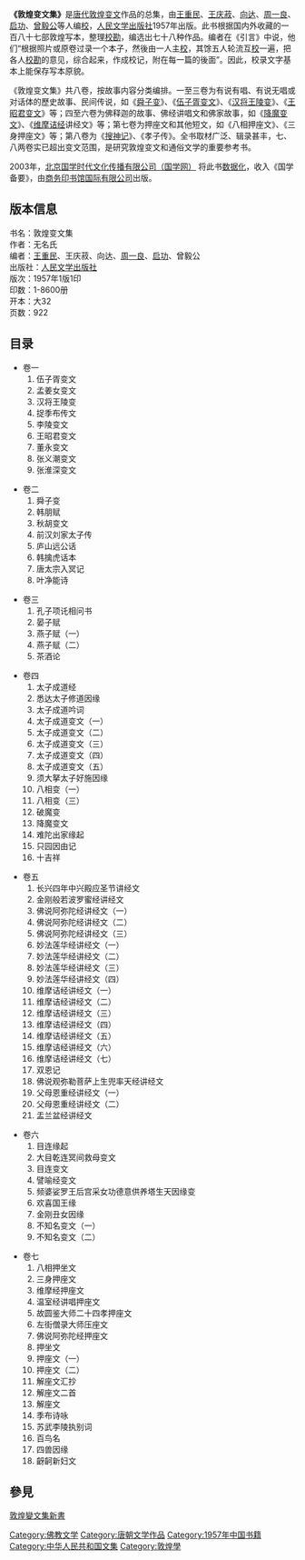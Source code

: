 '''《敦煌变文集》'''是[[唐代|唐代]][[敦煌|敦煌]][[变文|变文]]作品的总集，由[[王重民|王重民]]、[[王庆菽|王庆菽]]、[[向达|向达]]、[[周一良|周一良]]、[[启功|启功]]、[[曾毅公|曾毅公]]等人编[[校對|校]]，[[人民文学出版社|人民文学出版社]]1957年出版。此书根据国内外收藏的一百八十七部敦煌写本，整理[[校勘|校勘]]，编选出七十八种作品。编者在《引言》中说，他们“根据照片或原卷过录一个本子，然後由一人主[[校對|校]]，其馀五人轮流互[[校對|校]]一遍，把各人[[校勘|校勘]]的意见，综合起来，作成校记，附在每一篇的後面”。因此，校录文字基本上能保存写本原貌。 

《敦煌变文集》共八卷，按故事内容分类编排。一至三卷为有说有唱、有说无唱或对话体的歷史故事、民间传说，如《[[:s:舜子变|舜子变]]》、《[[:s:伍子胥变文|伍子胥变文]]》、《[[:s:汉将王陵变|汉将王陵变]]》、《[[:s:王昭君变文|王昭君变文]]》等；四至六卷为佛释迦的故事、佛经讲唱文和佛家故事，如《[[:s:降魔變文|降魔变文]]》、《[[维摩诘经|维摩诘经]]讲经文》等；第七卷为押座文和其他短文，如《八相押座文》、《三身押座文》等；第八卷为《[[搜神记|搜神记]]》、《孝子传》。全书取材广泛、辑录甚丰，七、八两卷实已超出变文范围，是研究敦煌变文和通俗文学的重要参考书。

2003年，[http://www.guoxue.com/ 北京国学时代文化传播有限公司（国学网）] {{Wayback|url=http://www.guoxue.com/ |date=20071025062603 }}将此书[[数据化|数据化]]，收入《国学备要》，由[[商务印书馆国际有限公司|商务印书馆国际有限公司]]出版。{{wikisource|Portal:敦煌变文集}}

==版本信息==
书名：敦煌变文集<br>
作者：无名氏<br>
编者：[[王重民|王重民]]、王庆菽、向达、[[周一良|周一良]]、[[启功|启功]]、曾毅公<br>
出版社：[[人民文学出版社|人民文学出版社]]<br>
版次：1957年1版1印<br>
印数：1-8600册<br>
开本：大32<br>
页数：922

==目录==

*卷一
*#伍子胥变文
*#孟姜女变文
*#汉将王陵变
*#捉季布传文
*#李陵变文
*#王昭君变文
*#董永变文
*#张义潮变文
*#张淮深变文

*卷二
*#舜子变
*#韩朋赋
*#秋胡变文
*#前汉刘家太子传
*#庐山远公话
*#韩擒虎话本
*#唐太宗入冥记
*#叶净能诗

*卷三
*#孔子项讬相问书
*#晏子赋
*#燕子赋（一）
*#燕子赋（二）
*#茶酒论

*卷四
*#太子成道经
*#悉达太子修道因缘
*#太子成道吟词
*#太子成道变文（一）
*#太子成道变文（二）
*#太子成道变文（三）
*#太子成道变文（四）
*#太子成道变文（五）
*#须大拏太子好施因缘
*#八相变（一）
*#八相变（三）
*#破魔变
*#降魔变文
*#难陀出家缘起
*#只园因由记
*#十吉祥

*卷五
*#长兴四年中兴殿应圣节讲经文
*#金刚般若波罗蜜经讲经文
*#佛说阿弥陀经讲经文（一）
*#佛说阿弥陀经讲经文（二）
*#佛说阿弥陀经讲经文（三）
*#妙法莲华经讲经文（一）
*#妙法莲华经讲经文（二）
*#妙法莲华经讲经文（三）
*#妙法莲华经讲经文（四）
*#维摩诘经讲经文（一）
*#维摩诘经讲经文（二）
*#维摩诘经讲经文（三）
*#维摩诘经讲经文（四）
*#维摩诘经讲经文（五）
*#维摩诘经讲经文（六）
*#维摩诘经讲经文（七）
*#双恩记
*#佛说观弥勒菩萨上生兜率天经讲经文
*#父母恩重经讲经文（一）
*#父母恩重经讲经文（二）
*#盂兰盆经讲经文

*卷六
*#目连缘起
*#大目乾连冥间救母变文
*#目连变文
*#譬喻经变文
*#频婆娑罗王后宫采女功德意供养塔生天因缘变
*#欢喜国王缘
*#金刚丑女因缘
*#不知名变文（一）
*#不知名变文（二）

*卷七
*#八相押坐文
*#三身押座文
*#维摩经押座文
*#温室经讲唱押座文
*#故圆鉴大师二十四孝押座文
*#左街僧录大师压座文
*#佛说阿弥陀经押座文
*#押坐文
*#押座文（一）
*#押座文（二）
*#解座文汇抄
*#解座文二首
*#解座文
*#季布诗咏
*#苏武李陵执别词
*#百鸟名
*#四兽因缘
*#齖䶗新妇文

==參見==
[[敦煌變文集新書|敦煌變文集新書]]

[[Category:佛教文学|Category:佛教文学]]
[[Category:唐朝文学作品|Category:唐朝文学作品]]
[[Category:1957年中国书籍|Category:1957年中国书籍]]
[[Category:中华人民共和国文集|Category:中华人民共和国文集]]
[[Category:敦煌學|Category:敦煌學]]
